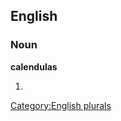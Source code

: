 ==English==

===Noun===
'''calendulas'''

# {{plural of|[[calendula]]}}

[[Category:English plurals]]